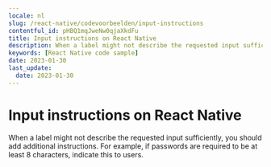 ```yaml
---
locale: nl
slug: /react-native/codevoorbeelden/input-instructions
contentful_id: pHBQ1mqJweNw0qjaXkdFu
title: Input instructions on React Native
description: When a label might not describe the requested input sufficiently, you should add additional instructions.
keywords: [React Native code sample]
date: 2023-01-30
last_update:
  date: 2023-01-30
---
```


# Input instructions on React Native

When a label might not describe the requested input sufficiently, you should add additional instructions. For example, if passwords are required to be at least 8 characters, indicate this to users.

<CodeSample id="input-instructions" locale="nl" platform="react native"/>
